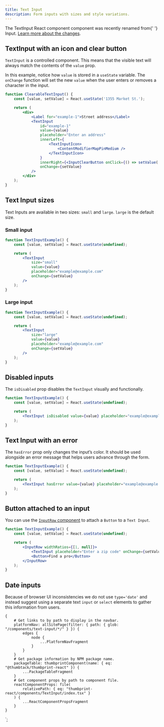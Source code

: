 ```yaml
---
title: Text Input
description: Form inputs with sizes and style variations.
---
```



<ComponentHeader data={props.data} />

<Alert type="warning" title="This component was recently renamed">
    The <InlineCode>TextInput</InlineCode> React component component was recently renamed from{' '}
    <InlineCode>Input</InlineCode>.
    <a href="https://github.com/thumbtack/thumbprint/issues/566">Learn more about the changes</a>.
</Alert>

## TextInput with an icon and clear button

`TextInput` is a controlled component. This means that the visible text will always match the contents of the `value` prop.

In this example, notice how `value` is stored in a `useState` variable. The `onChange` function will set the new `value` when the user enters or removes a character in the input.

```jsx
function ClearableTextInput() {
    const [value, setValue] = React.useState('1355 Market St.');

    return (
        <div>
            <Label for="example-1">Street address</Label>
            <TextInput
                id="example-1"
                value={value}
                placeholder="Enter an address"
                innerLeft={
                    <TextInputIcon>
                        <ContentModifierMapPinMedium />
                    </TextInputIcon>
                }
                innerRight={<InputClearButton onClick={() => setValue('')} />}
                onChange={setValue}
            />
        </div>
    );
}
```

## Text Input sizes

Text Inputs are available in two sizes: `small` and `large`. `large` is the default size.

### Small input

```jsx
function TextInputExample() {
    const [value, setValue] = React.useState(undefined);

    return (
        <TextInput
            size="small"
            value={value}
            placeholder="example@example.com"
            onChange={setValue}
        />
    );
}
```

### Large input

```jsx
function TextInputExample() {
    const [value, setValue] = React.useState(undefined);

    return (
        <TextInput
            size="large"
            value={value}
            placeholder="example@example.com"
            onChange={setValue}
        />
    );
}
```

## Disabled inputs

The `isDisabled` prop disables the `TextInput` visually and functionally.

```jsx
function TextInputExample() {
    const [value, setValue] = React.useState(undefined);

    return (
        <TextInput isDisabled value={value} placeholder="example@example.com" onChange={setValue} />
    );
}
```

## Text Input with an error

The `hasError` prop only changes the input’s color. It should be used alongside an error message that helps users advance through the form.

```jsx
function TextInputExample() {
    const [value, setValue] = React.useState(undefined);

    return (
        <TextInput hasError value={value} placeholder="example@example.com" onChange={setValue} />
    );
}
```

## Button attached to an input

You can use the [`InputRow` component](/components/input-row/react/) to attach a `Button` to a `Text Input`.

```jsx
function TextInputExample() {
    const [value, setValue] = React.useState(undefined);

    return (
        <InputRow widthRatios={[1, null]}>
            <TextInput placeholder="Enter a zip code" onChange={setValue} value={value} />
            <Button>Find a pro</Button>
        </InputRow>
    );
}
```

## Date inputs

Because of browser UI inconsistencies we do not use `type='date'` and instead suggest using a separate text `input` or `select` elements to gather this information from users.

<ComponentFooter data={props.data} />

    {
        # Get links to by path to display in the navbar.
        platformNav: allSitePage(filter: { path: { glob: "/components/text-input/*/" } }) {
            edges {
                node {
                    ...PlatformNavFragment
                }
            }
        }
        # Get package information by NPM package name.
        packageTable: thumbprintComponent(name: { eq: "@thumbtack/thumbprint-react" }) {
            ...PackageTableFragment
        }
        # Get component props by path to component file.
        reactComponentProps: file(
            relativePath: { eq: "thumbprint-react/components/TextInput/index.tsx" }
        ) {
            ...ReactComponentPropsFragment
        }
    }
`;
